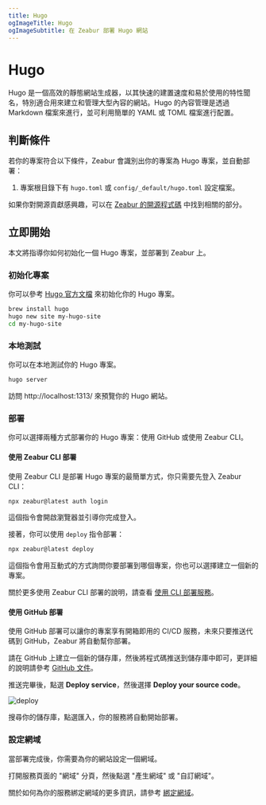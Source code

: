 ```yaml
---
title: Hugo
ogImageTitle: Hugo
ogImageSubtitle: 在 Zeabur 部署 Hugo 網站
---
```


# Hugo

Hugo 是一個高效的靜態網站生成器，以其快速的建置速度和易於使用的特性聞名，特別適合用來建立和管理大型內容的網站。Hugo 的內容管理是透過 Markdown 檔案來進行，並可利用簡單的 YAML 或 TOML 檔案進行配置。

## 判斷條件

若你的專案符合以下條件，Zeabur 會識別出你的專案為 Hugo 專案，並自動部署：

1. 專案根目錄下有 `hugo.toml` 或 `config/_default/hugo.toml` 設定檔案。

如果你對開源貢獻感興趣，可以在 [Zeabur 的開源程式碼](https://github.com/zeabur) 中找到相關的部分。

## 立即開始

本文將指導你如何初始化一個 Hugo 專案，並部署到 Zeabur 上。

### 初始化專案

你可以參考 [Hugo 官方文檔](https://gohugo.io/getting-started/) 來初始化你的 Hugo 專案。

```bash
brew install hugo
hugo new site my-hugo-site
cd my-hugo-site
```

### 本地測試

你可以在本地測試你的 Hugo 專案。

```bash
hugo server
```

訪問 http://localhost:1313/ 來預覽你的 Hugo 網站。

### 部署

你可以選擇兩種方式部署你的 Hugo 專案：使用 GitHub 或使用 Zeabur CLI。

#### 使用 Zeabur CLI 部署

使用 Zeabur CLI 是部署 Hugo 專案的最簡單方式，你只需要先登入 Zeabur CLI：

```bash
npx zeabur@latest auth login
```

這個指令會開啟瀏覽器並引導你完成登入。

接著，你可以使用 `deploy` 指令部署：

```bash
npx zeabur@latest deploy
```

這個指令會用互動式的方式詢問你要部署到哪個專案，你也可以選擇建立一個新的專案。

關於更多使用 Zeabur CLI 部署的說明，請查看 [使用 CLI 部署服務](/deploy/deploy-in-cli)。

#### 使用 GitHub 部署

使用 GitHub 部署可以讓你的專案享有開箱即用的 CI/CD 服務，未來只要推送代碼到 GitHub，Zeabur 將自動幫你部署。

請在 GitHub 上建立一個新的儲存庫，然後將程式碼推送到儲存庫中即可，更詳細的說明請參考 [GitHub 文件](https://docs.github.com/en/github/importing-your-projects-to-github/adding-an-existing-project-to-github-using-the-command-line)。

推送完畢後，點選 **Deploy service**，然後選擇 **Deploy your source code**。

![deploy](/deploy/common/select-service.en-US.png)

搜尋你的儲存庫，點選匯入，你的服務將自動開始部署。

### 設定網域

當部署完成後，你需要為你的網站設定一個網域。

打開服務頁面的 "網域" 分頁，然後點選 "產生網域" 或 "自訂網域"。

關於如何為你的服務綁定網域的更多資訊，請參考 [綁定網域](/deploy/domain-binding)。
